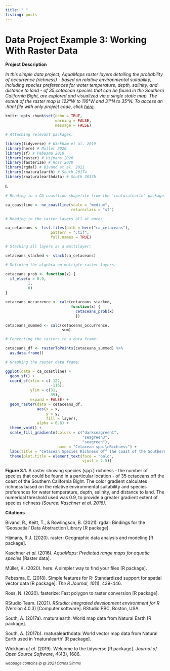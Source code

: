 ```yaml
---
title: " "
listing: posts
---
```


# Data Project Example 3: Working With Raster Data

**Project Description**

*In this simple data project, AquaMaps raster layers detailing the probability of occurrence (richness) - based on relative environmental suitability, including species preferences for water temperature, depth, salinity, and distance to land - of 35 cetacean species that can be found in the Southern California Bight, are explored and visualized via a single static map. The extent of the raster map is 122°W to 116°W and 31°N to 35°N. To access an .html file with only project code, click [here](working_raster_data.html).*

```r
knitr::opts_chunk$set(echo = TRUE, 
                      warning = FALSE, 
                      message = FALSE)

# Attaching relevant packages:

library(tidyverse) # Wickham et al. 2019
library(here) # Müller 2020
library(sf) # Pebesma 2018
library(raster) # Hijmans 2020
library(fasterize) # Ross 2020
library(rgdal) # Bivand et al. 2021
library(rnaturalearth) # South 2017a
library(rnaturalearthdata) # South 2017b
```

**I.**

```r
# Reading in a CA coastline shapefile from the 'rnaturalearth' package:

ca_coastline <- ne_coastline(scale = "medium", 
                             returnclass = "sf")

# Reading in the raster layers all at once:

ca_cetaceans <- list.files(path = here("ca_cetaceans"), 
                    pattern = ".tif", 
                    full.names = TRUE)

# Stacking all layers as a multilayer:

cetaceans_stacked <- stack(ca_cetaceans)

# Defining the algebra on multiple raster layers:

cetaceans_prob <- function(x) {
  if_else(x > 0.9, 
          1, 
          0)
}

cetaceans_occurrence <- calc(cetaceans_stacked, 
                             function(x) {
                               cetaceans_prob(x)
                               })

cetaceans_summed <- calc(cetaceans_occurrence, 
                         sum)

# Converting the rasters to a data frame:

cetaceans_df <- rasterToPoints(cetaceans_summed) %>% 
  as.data.frame()

# Graphing the raster data frame:

ggplot(data = ca_coastline) + 
  geom_sf() + 
  coord_sf(xlim = c(-122, 
                    -116), 
           ylim = c(31, 
                    35), 
           expand = FALSE) + 
  geom_raster(data = cetaceans_df, 
              aes(x = x, 
                  y = y, 
                  fill = layer), 
              alpha = 0.8) + 
  theme_void() + 
  scale_fill_gradientn(colors = c("darkseagreen1",
                                  "seagreen3", 
                                  "seagreen"), 
                       name = "Cetacean spp.\nRichness") + 
  labs(title = "Cetacean Species Richness Off the Coast of the Southern CA Bight") + 
  theme(plot.title = element_text(face = "bold", 
                                  vjust = 2.5))
```

**Figure 3.1.** A raster showing species (spp.) richness - the number of species that could be found in a particular location - of 35 cetaceans off the coast of the Southern California Bight. The color gradient calculates richness based on the relative environmental suitability and species preferences for water temperature, depth, salinity, and distance to land. The numerical threshold used was 0.9, to provide a greater gradient extent of species richness *(Source: Kaschner et al. 2016)*.

**Citations**

Bivand, R., Keitt, T., & Rowlingson, B. (2021). rgdal: Bindings for the 'Geospatial' Data Abstraction Library [R package].

Hijmans, R.J. (2020). raster: Geographic data analysis and modeling [R package].

Kaschner *et al.* (2016). *AquaMaps: Predicted range maps for aquatic species* [Raster data].

Müller, K. (2020). here: A simpler way to find your files [R package].

Pebesma, E. (2018). Simple features for R: Standardized support for spatial vector data [R package]. *The R Journal*, *10*(1), 439-446.

Ross, N. (2020). fasterize: Fast polygon to raster conversion [R package].

RStudio Team. (2021). *RStudio: Integrated development environment for R* (Version 4.0.3) [Computer software]. RStudio PBC, Boston, USA.

South, A. (2017a). rnaturalearth: World map data from Natural Earth [R package].

South, A. (2017b). rnaturalearthdata: World vector map data from Natural Earth used in 'rnaturalearth' [R package].

Wickham *et al.* (2019). Welcome to the tidyverse [R package]. *Journal of Open Source Software*, *4*(43), 1686.

^*webpage contains ip @ 2021 Carlos Simms*^